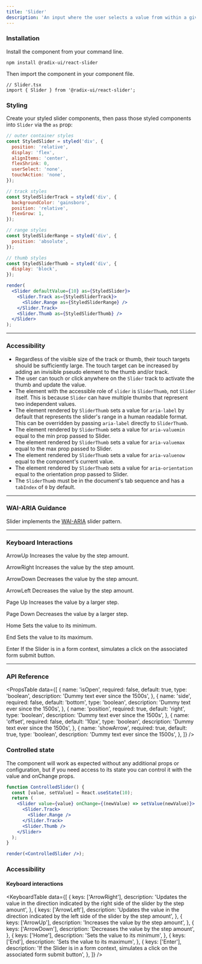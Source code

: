 ```yaml
---
title: 'Slider'
description: 'An input where the user selects a value from within a given range.'
---
```


### Installation

Install the component from your command line.

```
npm install @radix-ui/react-slider
```

Then import the component in your component file.

```
// Slider.tsx
import { Slider } from '@radix-ui/react-slider';
```

### Styling

Create your styled slider components, then pass those styled components into `Slider` via the `as` prop:

```jsx live manual
// outer container styles
const StyledSlider = styled('div', {
  position: 'relative',
  display: 'flex',
  alignItems: 'center',
  flexShrink: 0,
  userSelect: 'none',
  touchAction: 'none',
});

// track styles
const StyledSliderTrack = styled('div', {
  backgroundColor: 'gainsboro',
  position: 'relative',
  flexGrow: 1,
});

// range styles
const StyledSliderRange = styled('div', {
  position: 'absolute',
});

// thumb styles
const StyledSliderThumb = styled('div', {
  display: 'block',
});

render(
  <Slider defaultValue={10} as={StyledSlider}>
    <Slider.Track as={StyledSliderTrack}>
      <Slider.Range as={StyledSliderRange} />
    </Slider.Track>
    <Slider.Thumb as={StyledSliderThumb} />
  </Slider>
);
```

---

### Accessibility

- Regardless of the visible size of the track or thumb, their touch targets should be sufficiently large. The touch target can be increased by adding an invisible pseudo element to the thumb and/or track.
- The user can touch or click anywhere on the `Slider` track to activate the thumb and update the value.
- The element with the accessible role of `slider` is `SliderThumb`, not `Slider` itself. This is because `Slider` can have multiple thumbs that represent two independent values.
- The element rendered by `SliderThumb` sets a value for `aria-label` by default that represents the slider's range in a human readable format. This can be overridden by passing `aria-label` directly to `SliderThumb`.
- The element rendered by `SliderThumb` sets a value for `aria-valuemin` equal to the min prop passed to Slider.
- The element rendered by `SliderThumb` sets a value for `aria-valuemax` equal to the max prop passed to Slider.
- The element rendered by `SliderThumb` sets a value for `aria-valuenow` equal to the component's current value.
- The element rendered by `SliderThumb` sets a value for `aria-orientation` equal to the orientation prop passed to Slider.
- The `SliderThumb` must be in the document's tab sequence and has a `tabIndex` of `0` by default.

---

### WAI-ARIA Guidance

Slider implements the [WAI-ARIA](https://www.w3.org/TR/wai-aria-practices-1.2/#slider) slider pattern.

---

### Keyboard Interactions

ArrowUp
Increases the value by the step amount.

ArrowRight
Increases the value by the step amount.

ArrowDown
Decreases the value by the step amount.

ArrowLeft
Decreases the value by the step amount.

Page Up
Increases the value by a larger step.

Page Down
Decreases the value by a larger step.

Home
Sets the value to its minimum.

End
Sets the value to its maximum.

Enter
If the Slider is in a form context, simulates a click on the associated form submit button.

---

### API Reference

<PropsTable
  data={[
    {
      name: 'isOpen',
      required: false,
      default: true,
      type: 'boolean',
      description: 'Dummy text ever since the 1500s',
    },
    {
      name: 'side',
      required: false,
      default: 'bottom',
      type: 'boolean',
      description: 'Dummy text ever since the 1500s',
    },
    {
      name: 'position',
      required: true,
      default: 'right',
      type: 'boolean',
      description: 'Dummy text ever since the 1500s',
    },
    {
      name: 'offset',
      required: false,
      default: '10px',
      type: 'boolean',
      description: 'Dummy text ever since the 1500s',
    },
    {
      name: 'showArrow',
      required: true,
      default: true,
      type: 'boolean',
      description: 'Dummy text ever since the 1500s',
    },
  ]}
/>

### Controlled state

The component will work as expected without any additional props or configuration, but if you need access to its state you can control it with the value and onChange props.

```jsx live manual
function ControlledSlider() {
  const [value, setValue] = React.useState(10);
  return (
    <Slider value={value} onChange={(newValue) => setValue(newValue)}>
      <Slider.Track>
        <Slider.Range />
      </Slider.Track>
      <Slider.Thumb />
    </Slider>
  );
}

render(<ControlledSlider />);
```

### Accessibility

#### Keyboard interactions

<KeyboardTable
  data={[
    {
      keys: ['ArrowRight'],
      description:
        'Updates the value in the direction indicated by the right side of the slider by the step amount',
    },
    {
      keys: ['ArrowLeft'],
      description:
        'Updates the value in the direction indicated by the left side of the slider by the step amount',
    },
    {
      keys: ['ArrowUp'],
      description: 'Increases the value by the step amount',
    },
    {
      keys: ['ArrowDown'],
      description: 'Decreases the value by the step amount',
    },
    {
      keys: ['Home'],
      description: 'Sets the value to its minimum',
    },
    {
      keys: ['End'],
      description: 'Sets the value to its maximum',
    },
    {
      keys: ['Enter'],
      description:
        'If the Slider is in a form context, simulates a click on the associated form submit button',
    },
  ]}
/>
